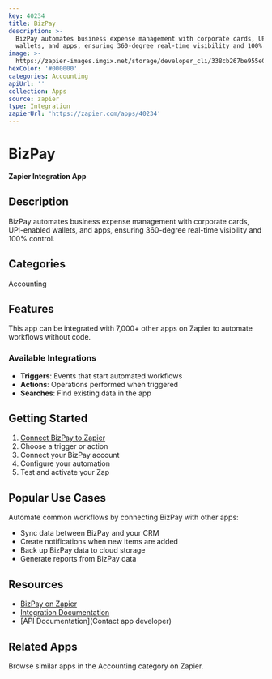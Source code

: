 ```yaml
---
key: 40234
title: BizPay
description: >-
  BizPay automates business expense management with corporate cards, UPI-enabled
  wallets, and apps, ensuring 360-degree real-time visibility and 100% control.
image: >-
  https://zapier-images.imgix.net/storage/developer_cli/338cb267be955e07e333db3603c1871a.png?auto=format%2Ccompress&ixlib=python-3.0.0&q=50
hexColor: '#000000'
categories: Accounting
apiUrl: ''
collection: Apps
source: zapier
type: Integration
zapierUrl: 'https://zapier.com/apps/40234'
---
```

# BizPay

**Zapier Integration App**

## Description

BizPay automates business expense management with corporate cards, UPI-enabled wallets, and apps, ensuring 360-degree real-time visibility and 100% control.

## Categories

Accounting

## Features

This app can be integrated with 7,000+ other apps on Zapier to automate workflows without code.

### Available Integrations

- **Triggers**: Events that start automated workflows
- **Actions**: Operations performed when triggered
- **Searches**: Find existing data in the app

## Getting Started

1. [Connect BizPay to Zapier](https://zapier.com/apps/40234)
2. Choose a trigger or action
3. Connect your BizPay account
4. Configure your automation
5. Test and activate your Zap

## Popular Use Cases

Automate common workflows by connecting BizPay with other apps:

- Sync data between BizPay and your CRM
- Create notifications when new items are added
- Back up BizPay data to cloud storage
- Generate reports from BizPay data

## Resources

- [BizPay on Zapier](https://zapier.com/apps/40234)
- [Integration Documentation](https://zapier.com/apps/40234/integrations)
- [API Documentation](Contact app developer)

## Related Apps

Browse similar apps in the Accounting category on Zapier.
